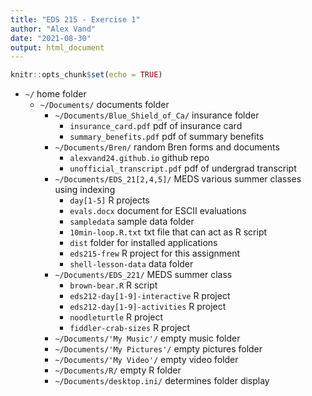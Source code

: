 ```yaml
---
title: "EDS 215 - Exercise 1"
author: "Alex Vand"
date: "2021-08-30"
output: html_document
---
```


```r
knitr::opts_chunk$set(echo = TRUE)
```

- `~/` home folder
    - `~/Documents/` documents folder
        - `~/Documents/Blue_Shield_of_Ca/` insurance folder
            - `insurance_card.pdf` pdf of insurance card
            - `summary_benefits.pdf` pdf of summary benefits
        - `~/Documents/Bren/` random Bren forms and documents
            - `alexvand24.github.io` github repo
            - `unofficial_transcript.pdf` pdf of undergrad transcript
        - `~/Documents/EDS_21[2,4,5]/` MEDS various summer classes using indexing
            - `day[1-5]` R projects
            - `evals.docx` document for ESCII evaluations
            - `sampledata` sample data folder
            - `10min-loop.R.txt` txt file that can act as R script
            - `dist` folder for installed applications
            - `eds215-frew` R project for this assignment
            - `shell-lesson-data` data folder
        - `~/Documents/EDS_221/` MEDS summer class
            - `brown-bear.R` R script
            - `eds212-day[1-9]-interactive` R project
            - `eds212-day[1-9]-activities` R project
            - `noodleturtle` R project
            - `fiddler-crab-sizes` R project
        - `~/Documents/'My Music'/` empty music folder
        - `~/Documents/'My Pictures'/` empty pictures folder
        - `~/Documents/'My Video'/` empty video folder
        - `~/Documents/R/` empty R folder
        - `~/Documents/desktop.ini/` determines folder display



